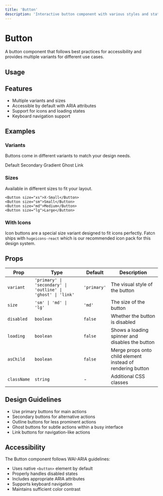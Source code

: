 ```yaml
---
title: 'Button'
description: 'Interactive button component with various styles and states.'
---
```


# Button

A button component that follows best practices for accessibility and provides multiple variants for different use cases.

## Usage

<ComponentPreview name="button" />

## Features

- Multiple variants and sizes
- Accessible by default with ARIA attributes
- Support for icons and loading states
- Keyboard navigation support

## Examples

### Variants

Buttons come in different variants to match your design needs.

<Tabs defaultValue='default'>
    <TabsList>
        <TabsTrigger value='default'>Default</TabsTrigger>
        <TabsTrigger value='secondary'>Secondary</TabsTrigger>
        <TabsTrigger value='gradient'>Gradient</TabsTrigger>
        <TabsTrigger value='ghost'>Ghost</TabsTrigger>
        <TabsTrigger value='link'>Link</TabsTrigger>
    </TabsList>
    <TabsContent value='default'>
        <ComponentPreview
        name='button'
        />
    </TabsContent>
    <TabsContent value='secondary'>
        <ComponentPreview
        name='secondary_button'
        />
    </TabsContent>
    <TabsContent value='gradient'>
        <ComponentPreview
        name='gradient_button'
        />
    </TabsContent>
    <TabsContent value='ghost'>
        <ComponentPreview
        name='ghost_button'
        />
    </TabsContent>
    <TabsContent value='link'>
        <ComponentPreview
        name='link_button'
        />
    </TabsContent>
</Tabs>

### Sizes

Available in different sizes to fit your layout.

```tsx
<Button size="xs">X-Small</Button>
<Button size="sm">Small</Button>
<Button size="md">Medium</Button>
<Button size="lg">Large</Button>
```


### With Icons

Icon buttons are a special size variant designed to fit icons perfectly. Fatcn ships with `hugeicons-react` which is our
recommended icon pack for this design system.

<ComponentPreview name="icon_button" />

## Props

| Prop        | Type                                                         | Default     | Description                                                |
| ----------- | ------------------------------------------------------------ | ----------- | ---------------------------------------------------------- |
| `variant`   | `'primary' \| 'secondary' \| 'outline' \| 'ghost' \| 'link'` | `'primary'` | The visual style of the button                             |
| `size`      | `'sm' \| 'md' \| 'lg'`                                       | `'md'`      | The size of the button                                     |
| `disabled`  | `boolean`                                                    | `false`     | Whether the button is disabled                             |
| `loading`   | `boolean`                                                    | `false`     | Shows a loading spinner and disables the button            |
| `asChild`   | `boolean`                                                    | `false`     | Merge props onto child element instead of rendering button |
| `className` | `string`                                                     | -           | Additional CSS classes                                     |

## Design Guidelines

- Use primary buttons for main actions
- Secondary buttons for alternative actions
- Outline buttons for less prominent actions
- Ghost buttons for subtle actions within a busy interface
- Link buttons for navigation-like actions

## Accessibility

The Button component follows WAI-ARIA guidelines:

- Uses native `<button>` element by default
- Properly handles disabled states
- Includes appropriate ARIA attributes
- Supports keyboard navigation
- Maintains sufficient color contrast
